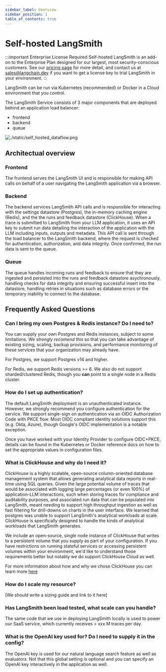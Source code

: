 ```yaml
---
sidebar_label: Overview
sidebar_position: 1
table_of_contents: true
---
```


# Self-hosted LangSmith

:::important Enterprise License Required
Self-hosted LangSmith is an add-on to the Enterprise Plan designed for our largest, most security-conscious customers. See our [pricing page](https://www.langchain.com/pricing) for more detail, and contact us at sales@langchain.dev if you want to get a license key to trial LangSmith in your environment.
:::

LangSmith can be run via Kubernetes (recommended) or Docker in a Cloud environment that you control.

The LangSmith Service consists of 3 major components that are deployed behind an application load balancer:

- frontend
- backend
- queue

![./static/self_hosted_dataflow.png](./static/self_hosted_dataflow.png)

## Architectual overview

### Frontend

The frontend serves the LangSmith UI and is responsible for making API calls on behalf of a user navigating the LangSmith application via a browser.

### Backend

The backend services LangSmith API calls and is responsible for interacting with the settings datastore (Postgres), the in-memory caching engine (Redis), and the the runs and feedback datastore (ClickHouse). When a trace is submitted to LangSmith from your LLM application, it uses an API key to submit run data detailing the interaction of the application with the LLM including inputs, outputs and metadata. This API call is sent through the load balancer to the LangSmith backend, where the request is checked for authentication, authorization, and data integrity. Once confirmed, the run data is sent to the queue.

### Queue

The queue handles incoming runs and feedback to ensure that they are ingested and persisted into the runs and feedback datastore asychronously, handling checks for data integrity and ensuring successful insert into the datastore, handling retries in situations such as database errors or the temporary inability to connect to the database.

## Frequently Asked Questions

### Can I bring my own Postgres & Redis instance? Do I need to?

You can supply your own Postgres and Redis instances, subject to some limitations. _We strongly recomend this_ so that you can take advantage of existing sizing, scaling, backup provisions, and performance monitoring of these services that your organization may already have.

For Postgres, we support Postgres v14 and higher.

For Redis, we support Redis versions >= 6. We also do not support sharded/clustered Redis, though you **can** point to a single node in a Redis cluster.

### How do I set up authentication?

The default LangSmith deployment is an unauthenticated instance. However, we strongly recommend you configure authentication for the service. We support single-sign on authentication via an OIDC Authorization Code with PKCE flow. Most OIDC compliant identity solutions support this (e.g. Okta, Azure), though Google's OIDC implementation is a notable exception.

Once you have worked with your Identity Provider to configure OIDC+PKCE, details can be found in the Kubernetes or Docker reference docs on how to set the appropriate values in configuration files.

### What is ClickHouse and why do I need it?

ClickHouse is a highly scalable, open-source column-oriented database management system that allows generating analytical data reports in real-time using SQL queries. Given the large potential volume of traces that would be associated with logging large percentages (or even 100%) of application-LLM interactions, such when storing traces for compliance and auditability purposes,
and associated run data that can be populated into LangSmith, meant needing to support high throughput ingestion as well as fast filtering for drill-downs on charts in the user interface. We learned that postgres was unable to support LangSmith's analytical workloads at scale. ClickHouse is specifically designed to handle the kinds of analytical workloads that LangSmith generates.

We include an open-source, single node instance of ClickHouse that writes to a persistent volume that you supply as part of your configuration. If you have restrictions on running stateful services or accessing persistent volumes within your environment, we'd like to understand those requirements better but notably we do support ClickHouse Cloud as well.

For more information about how and why we chose ClickHouse you can learn more [here](https://clickhouse.com/blog/langchain-why-we-choose-clickhouse-to-power-langchain)

### How do I scale my resource?

[We should write a sizing guide and link to it here]

### Has LangSmith been load tested, what scale can you handle?

The same code that we use in deploying LangSmith locally is used to power our SaaS service, which currently receives > xxx M traces per day.

### What is the OpenAI key used for? Do I need to supply it in the config?

The OpenAI key is used for our natural language search feature as well as evaluators. Not that this global setting is optional and you can specify an OpenAI key interactively in the application as well.